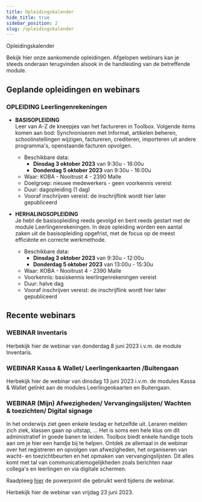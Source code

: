 ```yaml
---
title: Opleidingskalender
hide_title: true 
sidebar_position: 2
slug: /opleidingskalender
---
```


<ImageTitle img="calendar.png">Opleidingskalender</ImageTitle>

Bekijk hier onze aankomende opleidingen. 
Afgelopen webinars kan je steeds onderaan terugvinden alsook in de handleiding van de betreffende module. 

## Geplande opleidingen en webinars

### OPLEIDING Leerlingenrekeningen

- **BASISOPLEIDING** <br/>
   Leer van A-Z de kneepjes van het factureren in Toolbox. Volgende items komen aan bod: Synchroniseren met Informat, artikelen beheren, schoolinstellingen wijzigen, factureren, crediteren, importeren uit andere programma's, openstaande facturen opvolgen.
    - Beschikbare data: 
        - **Dinsdag 3 oktober 2023** van 9:30u - 16:00u
        - **Donderdag 5 oktober 2023** van 9:30u - 16:00u
    - Waar: KOBA - Nooitrust 4 - 2390 Malle
    - Doelgroep: nieuwe medewerkers - geen voorkennis vereist
    - Duur: dagopleiding (1 dag)
    - Vooraf inschrijven vereist: de inschrijflink wordt hier later gepubliceerd

- **HERHALINGSOPLEIDING** <br/>
    Je hebt de basisopleiding reeds gevolgd en bent reeds gestart met de module Leerlingenrekeningen. In deze opleiding worden een aantal zaken uit de basisopleiding opgefrist, met de focus op de meest efficiënte en correcte werkmethode. 
    - Beschikbare data: 
        - **Dinsdag 3 oktober 2023** van 9:30u - 12:00u
        - **Donderdag 5 oktober 2023** van 13:00u - 15:30u
    - Waar: KOBA - Nooitrust 4 - 2390 Malle
    - Voorkennis: basiskennis leerlingenrekeningen vereist
    - Duur: halve dag 
    - Vooraf inschrijven vereist: de inschrijflink wordt hier later gepubliceerd

## Recente webinars

### WEBINAR Inventaris

Herbekijk hier de webinar van donderdag 8 juni 2023 i.v.m. de module Inventaris.

<Youtube url="https://www.youtube.com/embed/BvTgHH81QKk" />


### WEBINAR Kassa & Wallet/ Leerlingenkaarten /Buitengaan

Herbekijk hier de webinar van dinsdag 13 juni 2023 i.v.m. de modules Kassa & Wallet gelinkt aan de modules Leerlingenkaarten en Buitengaan. 

<Youtube url="https://www.youtube.com/embed/iA7ukwVDmls" />

### WEBINAR (Mijn) Afwezigheden/ Vervangingslijsten/ Wachten & toezichten/ Digital signage

In het onderwijs ziet geen enkele lesdag er hetzelfde uit. Leraren melden zich ziek, klassen gaan op uitstap, ... Het is soms een hele klus om dit administratief in goede banen te leiden. Toolbox biedt enkele handige tools aan om je hier een handje bij te helpen. Ontdek ze allemaal in de webinar over het registreren en opvolgen van afwezigheden, het organiseren van wacht- en toezichtbeurten en het opmaken van vervangingslijsten. Dit alles komt met tal van communicatiemogelijkheden zoals berichten naar collega's en leerlingen en via digitale schermen. 

Raadpleeg [hier](powerpoint_afwezigheden.pdf) de powerpoint die gebruikt werd tijdens de webinar. 

Herbekijk hier de webinar van vrijdag 23 juni 2023.

<Youtube url="https://www.youtube.com/embed/vxjhXLlep_w" />


